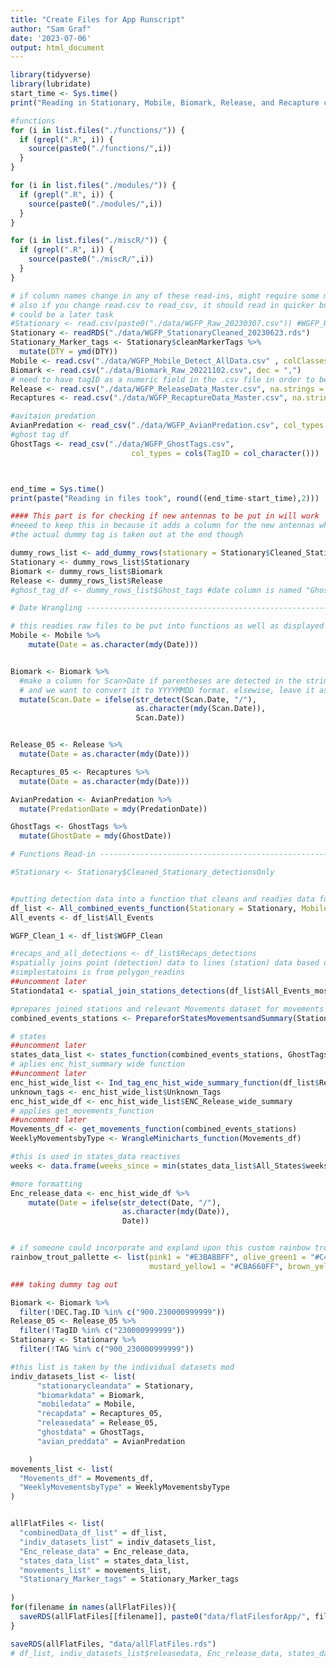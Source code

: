 ```yaml
---
title: "Create Files for App Runscript"
author: "Sam Graf"
date: '2023-07-06'
output: html_document
---
```


```r
library(tidyverse) 
library(lubridate)
start_time <- Sys.time()
print("Reading in Stationary, Mobile, Biomark, Release, and Recapture csv files.")

#functions
for (i in list.files("./functions/")) {
  if (grepl(".R", i)) {
    source(paste0("./functions/",i))
  }
}

for (i in list.files("./modules/")) {
  if (grepl(".R", i)) {
    source(paste0("./modules/",i))
  }
}

for (i in list.files("./miscR/")) {
  if (grepl(".R", i)) {
    source(paste0("./miscR/",i))
  }
}

# if column names change in any of these read-ins, might require some modification to code to get them to combine
# also if you change read.csv to read_csv, it should read in quicker but column names will change
# could be a later task
#Stationary <- read.csv(paste0("./data/WGFP_Raw_20230307.csv")) #WGFP_Raw_20211130.csv WGFP_Raw_20220110_cf6.csv
Stationary <- readRDS("./data/WGFP_StationaryCleaned_20230623.rds")
Stationary_Marker_tags <- Stationary$cleanMarkerTags %>%
  mutate(DTY = ymd(DTY))
Mobile <- read.csv("./data/WGFP_Mobile_Detect_AllData.csv" , colClasses= c(rep("character",14), rep("numeric", 4), rep("character", 3)))
Biomark <- read.csv("./data/Biomark_Raw_20221102.csv", dec = ",") 
# need to have tagID as a numeric field in the .csv file in order to be read in correctly as opposed to 2.3E+11 
Release <- read.csv("./data/WGFP_ReleaseData_Master.csv", na.strings = c(""," ","NA"), colClasses=c(rep("character",8), "numeric", "numeric",rep("character",8) ))
Recaptures <- read.csv("./data/WGFP_RecaptureData_Master.csv", na.strings = c(""," ","NA"), colClasses = c(rep("character", 9), rep("numeric", 2), rep("character", 8)))

#avitaion predation
AvianPredation <- read_csv("./data/WGFP_AvianPredation.csv", col_types = cols(TagID = col_character(),Comments = col_character()))
#ghost tag df
GhostTags <- read_csv("./data/WGFP_GhostTags.csv", 
                           col_types = cols(TagID = col_character()))



end_time = Sys.time()
print(paste("Reading in files took", round((end_time-start_time),2)))
```


```r
#### This part is for checking if new antennas to be put in will work
#neeed to keep this in because it adds a column for the new antennas which sets up the enc_hist_wide_list for the new antennas
#the actual dummy tag is taken out at the end though

dummy_rows_list <- add_dummy_rows(stationary = Stationary$Cleaned_Stationary_detectionsOnly, biomark = Biomark, release1 = Release)
Stationary <- dummy_rows_list$Stationary
Biomark <- dummy_rows_list$Biomark
Release <- dummy_rows_list$Release
#ghost_tag_df <- dummy_rows_list$Ghost_tags #date column is named "Ghost_date" and is a date type

# Date Wrangling ----------------------------------------------------------

# this readies raw files to be put into functions as well as displayed on Indivudal Datasets Page
Mobile <- Mobile %>%
    mutate(Date = as.character(mdy(Date)))


Biomark <- Biomark %>%
  #make a column for Scan>Date if parentheses are detected in the string, that means the format is in mdy 
  # and we want to convert it to YYYYMMDD format. elsewise, leave it as is
  mutate(Scan.Date = ifelse(str_detect(Scan.Date, "/"), 
                            as.character(mdy(Scan.Date)), 
                            Scan.Date))


Release_05 <- Release %>%
  mutate(Date = as.character(mdy(Date)))

Recaptures_05 <- Recaptures %>%
  mutate(Date = as.character(mdy(Date)))

AvianPredation <- AvianPredation %>%
  mutate(PredationDate = mdy(PredationDate))

GhostTags <- GhostTags %>%
  mutate(GhostDate = mdy(GhostDate)) 

# Functions Read-in -------------------------------------------------------

#Stationary <- Stationary$Cleaned_Stationary_detectionsOnly


#putting detection data into a function that cleans and readies data for wrangling, display, filtering, mapping, plotting
df_list <- All_combined_events_function(Stationary = Stationary, Mobile = Mobile, Release = Release, Biomark = Biomark, Recaptures = Recaptures)
All_events <- df_list$All_Events

WGFP_Clean_1 <- df_list$WGFP_Clean

#recaps_and_all_detections <- df_list$Recaps_detections
#spatially joins point (detection) data to lines (station) data based on nearest feature. 
#simplestatoins is from polygon_readins
##uncomment later
Stationdata1 <- spatial_join_stations_detections(df_list$All_Events_most_relevant, simple_stations2)

#prepares joined stations and relevant Movements dataset for movements summaries and states
combined_events_stations <- PrepareforStatesMovementsandSummary(Stationdata1)

# states
##uncomment later
states_data_list <- states_function(combined_events_stations, GhostTags, AvianPredation)
# aplies enc_hist_summary wide function
##uncomment later
enc_hist_wide_list <- Ind_tag_enc_hist_wide_summary_function(df_list$Recaps_detections, Release_05, combined_events_stations, states_data_list$States_summarized)
unknown_tags <- enc_hist_wide_list$Unknown_Tags
enc_hist_wide_df <- enc_hist_wide_list$ENC_Release_wide_summary
# applies get_movements_function
##uncomment later
Movements_df <- get_movements_function(combined_events_stations)
WeeklyMovementsbyType <- WrangleMinicharts_function(Movements_df)

#this is used in states_data reactives
weeks <- data.frame(weeks_since = min(states_data_list$All_States$weeks_since):max(states_data_list$All_States$weeks_since))

#more formatting
Enc_release_data <- enc_hist_wide_df %>%
    mutate(Date = ifelse(str_detect(Date, "/"),
                         as.character(mdy(Date)),
                         Date))


# if someone could incorporate and expland upon this custom rainbow trout color pallette I made that would be great                    
rainbow_trout_pallette <- list(pink1 = "#E3BABBFF", olive_green1 = "#C4CFBFFF", dark_olive_green1 = "#81754EFF",
                               mustard_yellow1 = "#CBA660FF", brown_yellow = "#86551CFF" )

### taking dummy tag out

Biomark <- Biomark %>%
  filter(!DEC.Tag.ID %in% c("900.230000999999"))
Release_05 <- Release_05 %>%
  filter(!TagID %in% c("230000999999"))
Stationary <- Stationary %>%
  filter(!TAG %in% c("900_230000999999"))

#this list is taken by the individual datasets mod
indiv_datasets_list <- list(
      "stationarycleandata" = Stationary,
      "biomarkdata" = Biomark,
      "mobiledata" = Mobile,
      "recapdata" = Recaptures_05,
      "releasedata" = Release_05,
      "ghostdata" = GhostTags,
      "avian_preddata" = AvianPredation

    )
movements_list <- list(
  "Movements_df" = Movements_df,
  "WeeklyMovementsbyType" = WeeklyMovementsbyType
)


allFlatFiles <- list(
  "combinedData_df_list" = df_list, 
  "indiv_datasets_list" = indiv_datasets_list, 
  "Enc_release_data" = Enc_release_data, 
  "states_data_list" = states_data_list,
  "movements_list" = movements_list,
  "Stationary_Marker_tags" = Stationary_Marker_tags
  
)
for(filename in names(allFlatFiles)){
  saveRDS(allFlatFiles[[filename]], paste0("data/flatFilesforApp/", filename, ".rds") )
}

saveRDS(allFlatFiles, "data/allFlatFiles.rds")
# df_list, indiv_datasets_list$releasedata, Enc_release_data, states_data_list, Movements_df, WeeklyMovementsbyType, Marker_Tags, Release_05, Recaptures_05, unknown_tags, weeks

```
